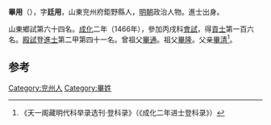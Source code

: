 '''畢用'''（{{bd|1442年||？}}），字'''廷用'''，山東兖州府鉅野縣人，[[明朝|明朝]]政治人物。進士出身。

山東鄉試第六十四名。[[成化|成化]]二年（1466年），參加丙戌科[[會試|會試]]，得[[貢士|貢士]]第一百六名。[[殿試|殿試]]登[[進士|進士]]第二甲第四十一名。曾祖父[[畢通|畢通]]。祖父[[畢隆|畢隆]]。父亲[[畢清|畢清]]<ref>《天一阁藏明代科举录选刊·登科录》（《成化二年进士登科录》）</ref>。

==参考==
{{reflist}}
{{明朝人物小作品}}
{{成化二年丙戌科殿試金榜}}

[[Category:兖州人|Category:兖州人]]
[[Category:畢姓|Category:畢姓]]